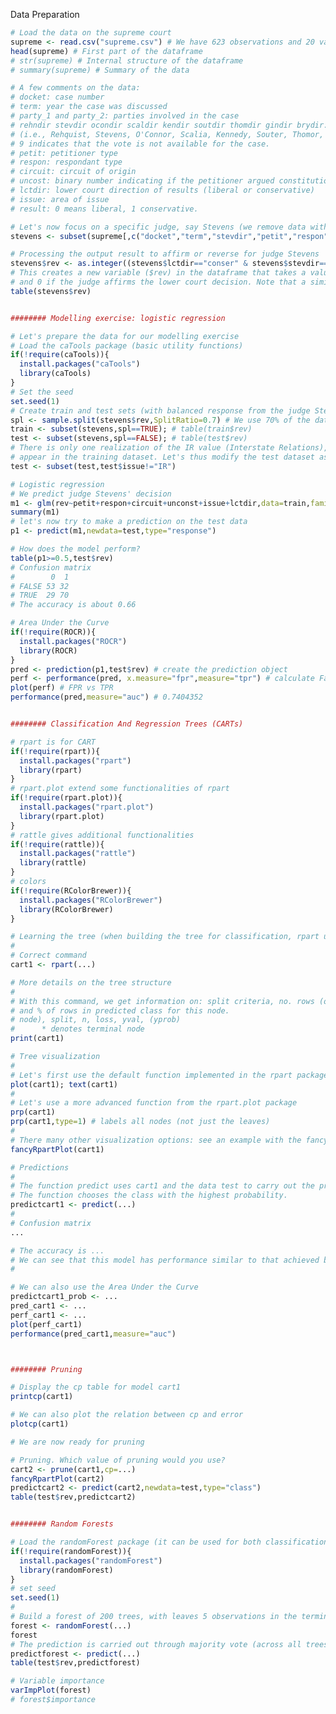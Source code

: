 ######## Data Preparation
```r
# Load the data on the supreme court
supreme <- read.csv("supreme.csv") # We have 623 observations and 20 variables
head(supreme) # First part of the dataframe
# str(supreme) # Internal structure of the dataframe 
# summary(supreme) # Summary of the data

# A few comments on the data:
# docket: case number
# term: year the case was discussed
# party_1 and party_2: parties involved in the case
# rehndir stevdir ocondir scaldir kendir soutdir thomdir gindir brydir: direction of the judgement of the 9 judges
# (i.e., Rehquist, Stevens, O'Connor, Scalia, Kennedy, Souter, Thomor, Ginsburg, Breyen). 0 means liberal, 1 conservative. 
# 9 indicates that the vote is not available for the case.
# petit: petitioner type
# respon: respondant type
# circuit: circuit of origin
# uncost: binary number indicating if the petitioner argued constitutionality of a law or practice
# lctdir: lower court direction of results (liberal or conservative)
# issue: area of issue
# result: 0 means liberal, 1 conservative.

# Let's now focus on a specific judge, say Stevens (we remove data with no entry from Stevens--Stevens was present)
stevens <- subset(supreme[,c("docket","term","stevdir","petit","respon","circuit","unconst","lctdir","issue","result")],supreme$stevdir!=9)

# Processing the output result to affirm or reverse for judge Stevens
stevens$rev <- as.integer((stevens$lctdir=="conser" & stevens$stevdir==0) | (stevens$lctdir=="liberal" & stevens$stevdir==1))
# This creates a new variable ($rev) in the dataframe that takes a value of 1 if Stevens decision reverses the lower court decision
# and 0 if the judge affirms the lower court decision. Note that a similar analysis can be done for the other judges or for the overall case result.
table(stevens$rev)


######## Modelling exercise: logistic regression

# Let's prepare the data for our modelling exercise
# Load the caTools package (basic utility functions)
if(!require(caTools)){
  install.packages("caTools")
  library(caTools)
}
# Set the seed
set.seed(1)
# Create train and test sets (with balanced response from the judge Stevens)
spl <- sample.split(stevens$rev,SplitRatio=0.7) # We use 70% of the data for training
train <- subset(stevens,spl==TRUE); # table(train$rev)
test <- subset(stevens,spl==FALSE); # table(test$rev)
# There is only one realization of the IR value (Interstate Relations), which does not
# appear in the training dataset. Let's thus modify the test dataset as follows:
test <- subset(test,test$issue!="IR")

# Logistic regression
# We predict judge Stevens' decision 
m1 <- glm(rev~petit+respon+circuit+unconst+issue+lctdir,data=train,family="binomial")
summary(m1)
# let's now try to make a prediction on the test data
p1 <- predict(m1,newdata=test,type="response")

# How does the model perform?
table(p1>=0.5,test$rev)
# Confusion matrix
#        0  1
# FALSE 53 32
# TRUE  29 70
# The accuracy is about 0.66 

# Area Under the Curve
if(!require(ROCR)){
  install.packages("ROCR")
  library(ROCR)
}
pred <- prediction(p1,test$rev) # create the prediction object
perf <- performance(pred, x.measure="fpr",measure="tpr") # calculate False and True Positive Rate (FPR and TPR)
plot(perf) # FPR vs TPR
performance(pred,measure="auc") # 0.7404352


######## Classification And Regression Trees (CARTs)

# rpart is for CART
if(!require(rpart)){
  install.packages("rpart")
  library(rpart)
}
# rpart.plot extend some functionalities of rpart
if(!require(rpart.plot)){
  install.packages("rpart.plot")
  library(rpart.plot)
}
# rattle gives additional functionalities
if(!require(rattle)){
  install.packages("rattle")
  library(rattle)
}
# colors
if(!require(RColorBrewer)){
  install.packages("RColorBrewer")
  library(RColorBrewer)
}

# Learning the tree (when building the tree for classification, rpart uses the Gini index)
#
# Correct command
cart1 <- rpart(...)

# More details on the tree structure
#
# With this command, we get information on: split criteria, no. rows (observations) in this node, no. of misclassified, predicted class,
# and % of rows in predicted class for this node.
# node), split, n, loss, yval, (yprob)
#      * denotes terminal node
print(cart1)

# Tree visualization
# 
# Let's first use the default function implemented in the rpart package
plot(cart1); text(cart1)
#
# Let's use a more advanced function from the rpart.plot package
prp(cart1) 
prp(cart1,type=1) # labels all nodes (not just the leaves)
#
# There many other visualization options: see an example with the fancyRpartPlot() function, which requires rpart.plot, rattle, and RColorBrewer.
fancyRpartPlot(cart1)

# Predictions
#
# The function predict uses cart1 and the data test to carry out the predictions.
# The function chooses the class with the highest probability.
predictcart1 <- predict(...)
#
# Confusion matrix
...

# The accuracy is ...
# We can see that this model has performance similar to that achieved by the logistic regression
#

# We can also use the Area Under the Curve
predictcart1_prob <- ...
pred_cart1 <- ...
perf_cart1 <- ...
plot(perf_cart1)
performance(pred_cart1,measure="auc") 



######## Pruning

# Display the cp table for model cart1
printcp(cart1)

# We can also plot the relation between cp and error
plotcp(cart1)

# We are now ready for pruning

# Pruning. Which value of pruning would you use?
cart2 <- prune(cart1,cp=...)
fancyRpartPlot(cart2)
predictcart2 <- predict(cart2,newdata=test,type="class")
table(test$rev,predictcart2)


######## Random Forests

# Load the randomForest package (it can be used for both classification and regression)
if(!require(randomForest)){
  install.packages("randomForest")
  library(randomForest)
}
# set seed
set.seed(1)
#
# Build a forest of 200 trees, with leaves 5 observations in the terminal nodes
forest <- randomForest(...)
forest
# The prediction is carried out through majority vote (across all trees)
predictforest <- predict(...)
table(test$rev,predictforest)

# Variable importance
varImpPlot(forest)
# forest$importance
 

```